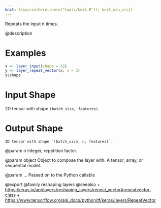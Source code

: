 ```yaml
---
knit: ({source(here::here("tools/knit.R")); knit_man_src})
---
```

Repeats the input n times.

@description

# Examples
```r
x <- layer_input(shape = 32)
y <- layer_repeat_vector(x, n = 3)
y$shape
```

# Input Shape
2D tensor with shape `(batch_size, features)`.

# Output Shape
    3D tensor with shape `(batch_size, n, features)`.

@param n
Integer, repetition factor.

@param object
Object to compose the layer with. A tensor, array, or sequential model.

@param ...
Passed on to the Python callable

@export
@family reshaping layers
@seealso
+ <https:/keras.io/api/layers/reshaping_layers/repeat_vector#repeatvector-class>
+ <https://www.tensorflow.org/api_docs/python/tf/keras/layers/RepeatVector>

